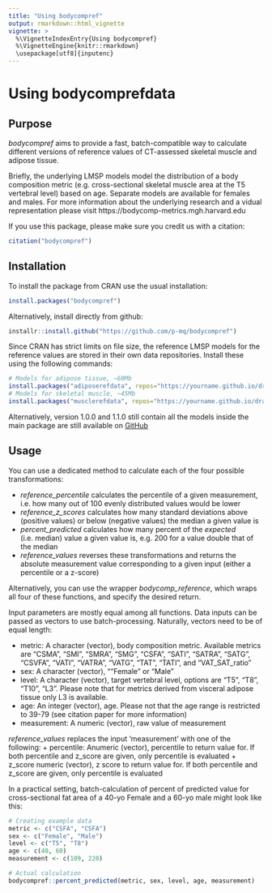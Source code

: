 ```yaml
---
title: "Using bodycompref"
output: rmarkdown::html_vignette
vignette: >
  %\VignetteIndexEntry{Using bodycompref}
  %\VignetteEngine{knitr::rmarkdown}
  \usepackage[utf8]{inputenc}
---
```


# Using bodycomprefdata

## Purpose

_bodycompref_ aims to provide a fast, batch-compatible way to calculate different versions of reference values of CT-assessed skeletal muscle and adipose tissue.

Briefly, the underlying LMSP models model the distribution of a body composition metric (e.g. cross-sectional skeletal muscle area at the T5 vertebral level) based on age. Separate models are available for females and males. For more information about the underlying research and a vidual representation please visit https://bodycomp-metrics.mgh.harvard.edu

If you use this package, please make sure you credit us with a citation:

```r
citation("bodycompref")
```



## Installation

To install the package from CRAN use the usual installation:
```r
install.packages("bodycompref")
```

Alternatively, install directly from github:
```r
installr::install.github("https://github.com/p-mq/bodycompref")
```

Since CRAN has strict limits on file size, the reference LMSP models for the reference values are stored in their own data repositories. Install these using the following commands:
```r
# Models for adipose tissue, ~60Mb
install.packages("adiposerefdata", repos="https://yourname.github.io/drat")
# Models for skeletal muscle, ~45Mb
install.packages("musclerefdata", repos="https://yourname.github.io/drat")
```

Alternatively, version 1.0.0 and 1.1.0 still contain all the models inside the main package are still available on [GitHub](https://github.com/p-mq/bodycompref/releases)


## Usage

You can use a dedicated method to calculate each of the four possible transformations:

+ _reference_percentile_ calculates the percentile of a given measurement, i.e. how many out of 100 evenly distributed values would be lower
+ _reference_z_scores_ calculates how many standard deviations above (positive values) or below (negative values) the median a given value is
+ _percent_predicted_ calculates how many percent of the _expected_ (i.e. median) value a given value is, e.g. 200 for a value double that of the median
+ _reference_values_ reverses these transformations and returns the absolute measurement value corresponding to a given input (either a percentile or a z-score)

Alternatively, you can use the wrapper _bodycomp_reference_, which wraps all four of these functions, and specify the desired return.

Input parameters are mostly equal among all functions. Data inputs can be passed as vectors to use batch-processing. Naturally, vectors need to be of equal length:

+ metric: A character (vector), body composition metric. Available metrics are "CSMA", "SMI", "SMRA", "SMG", "CSFA", "SATI", "SATRA", "SATG", "CSVFA", "VATI", "VATRA", "VATG", "TAT", "TATI", and "VAT_SAT_ratio"
+ sex: A character (vector), ""Female" or "Male"
+ level: A character (vector), target vertebral level, options are "T5", "T8", "T10", "L3". Please note that for metrics derived from visceral adipose tissue only L3 is available.
+ age: An integer (vector), age. Please not that the age range is restricted to 39-79 (see citation paper for more information) 
+ measurement: A numeric (vector), raw value of measurement

_reference_values_ replaces the input 'measurement' with one of the following:
+ percentile: Anumeric (vector), percentile to return value for. If both percentile and z_score are given, only percentile is evaluated
+ z_score numeric (vector), z score to return value for. If both percentile and z_score are given, only percentile is evaluated

In a practical setting, batch-calculation of percent of predicted value for cross-sectional fat area of a 40-yo Female and a 60-yo male might look like this:

```r
# Creating example data
metric <- c("CSFA", "CSFA")
sex <- c("Female", "Male")
level <- c("T5", "T8")
age <- c(40, 60)
measurement <- c(109, 220)

# Actual calculation
bodycompref::percent_predicted(metric, sex, level, age, measurement)
```

